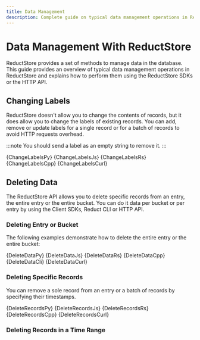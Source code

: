 ```yaml
---
title: Data Management
description: Complete guide on typical data management operations in ReductStore.
---
```



<head>
    <link
        rel="canonical"
        href="https://www.reduct.store/docs/guides/data-management"
    />
</head>

# Data Management With ReductStore

ReductStore provides a set of methods to manage data in the database. This guide provides an overview of typical data management operations in ReductStore and explains how to perform them using the ReductStore SDKs or the HTTP API.

## Changing Labels

ReductStore doesn't allow you to change the contents of records, but it does allow you to change the labels of existing records.
You can add, remove or update labels for a single record or for a batch of records to avoid HTTP requests overhead.

:::note
You should send a label as an empty string to remove it.
:::


<Tabs>
    <TabItem value="Python">
        <CodeBlock language="python">{ChangeLabelsPy}</CodeBlock>
    </TabItem>
    <TabItem value="JavaScript">
        <CodeBlock language="javascript">{ChangeLabelsJs}</CodeBlock>
    </TabItem>
    <TabItem value="Rust">
        <CodeBlock language="rust">{ChangeLabelsRs}</CodeBlock>
    </TabItem>
    <TabItem value="C++">
        <CodeBlock language="cpp">{ChangeLabelsCpp}</CodeBlock>
    </TabItem>
    <TabItem value="cURL">
        <CodeBlock language="bash">{ChangeLabelsCurl}</CodeBlock>
    </TabItem>
</Tabs>

## Deleting Data


The ReductStore API allows you to delete specific records from an entry, the entire entry or the entire bucket.
You can do it data per bucket or per entry by using the Client SDKs, Reduct CLI or HTTP API.


### Deleting Entry or Bucket

The  following examples demonstrate how to delete the entire entry or the entire bucket:


<Tabs>
    <TabItem value="Python">
        <CodeBlock language="python">{DeleteDataPy}</CodeBlock>
    </TabItem>
    <TabItem value="JavaScript">
        <CodeBlock language="javascript">{DeleteDataJs}</CodeBlock>
    </TabItem>
    <TabItem value="Rust">
        <CodeBlock language="rust">{DeleteDataRs}</CodeBlock>
    </TabItem>
    <TabItem value="C++">
        <CodeBlock language="cpp">{DeleteDataCpp}</CodeBlock>
    </TabItem>
    <TabItem value="CLI">
        <CodeBlock language="bash">{DeleteDataCli}</CodeBlock>
    </TabItem>
    <TabItem value="cURL">
        <CodeBlock language="bash">{DeleteDataCurl}</CodeBlock>
    </TabItem>
</Tabs>


### Deleting Specific Records

You can remove a sole record from an entry or a batch of records by specifying their timestamps.


<Tabs>
    <TabItem value="Python">
        <CodeBlock language="python">{DeleteRecordsPy}</CodeBlock>
    </TabItem>
    <TabItem value="JavaScript">
        <CodeBlock language="javascript">{DeleteRecordsJs}</CodeBlock>
    </TabItem>
    <TabItem value="Rust">
        <CodeBlock language="rust">{DeleteRecordsRs}</CodeBlock>
    </TabItem>
    <TabItem value="C++">
        <CodeBlock language="cpp">{DeleteRecordsCpp}</CodeBlock>
    </TabItem>
    <TabItem value="cURL">
        <CodeBlock language="bash">{DeleteRecordsCurl}</CodeBlock>
    </TabItem>
</Tabs>

### Deleting Records in a Time Range
